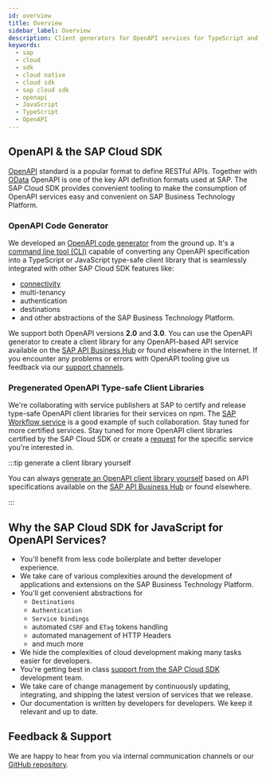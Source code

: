 ```yaml
---
id: overview
title: Overview
sidebar_label: Overview
description: Client generators for OpenAPI services for TypeScript and JavaScript
keywords:
  - sap
  - cloud
  - sdk
  - cloud native
  - cloud sdk
  - sap cloud sdk
  - openapi
  - JavaScript
  - TypeScript
  - OpenAPI
---
```


## OpenAPI & the SAP Cloud SDK

[OpenAPI](https://www.openapis.org/) standard is a popular format to define RESTful APIs.
Together with [OData](../odata/overview.mdx) OpenAPI is one of the key API definition formats used at SAP.
The SAP Cloud SDK provides convenient tooling to make the consumption of OpenAPI services easy and convenient on SAP Business Technology Platform.

### OpenAPI Code Generator

We developed an [OpenAPI code generator](generate-openapi-client.mdx) from the ground up.
It's a [command line tool (CLI)](generate-openapi-client.mdx#options-of-the-openapi-cli) capable of converting any OpenAPI specification into a TypeScript or JavaScript type-safe client library that is seamlessly integrated with other SAP Cloud SDK features like:

- [connectivity](../connectivity/destination.mdx)
- multi-tenancy
- authentication
- destinations
- and other abstractions of the SAP Business Technology Platform.

We support both OpenAPI versions **2.0** and **3.0**.
You can use the OpenAPI generator to create a client library for any OpenAPI-based API service available on the [SAP API Business Hub](https://api.sap.com/) or found elsewhere in the Internet.
If you encounter any problems or errors with OpenAPI tooling give us feedback via our [support channels](/docs/common/overview/get-support).

### Pregenerated OpenAPI Type-safe Client Libraries

We're collaborating with service publishers at SAP to certify and release type-safe OpenAPI client libraries for their services on npm.
The [SAP Workflow service](pregenerated-clients/workflow.mdx) is a good example of such collaboration.
Stay tuned for more certified services.
Stay tuned for more OpenAPI client libraries certified by the SAP Cloud SDK or create a [request](https://github.com/SAP/cloud-sdk/issues) for the specific service you're interested in.

:::tip generate a client library yourself

You can always [generate an OpenAPI client library yourself](generate-openapi-client.mdx) based on API specifications available on the [SAP API Business Hub](https://api.sap.com/) or found elsewhere.

:::

## Why the SAP Cloud SDK for JavaScript for OpenAPI Services?

- You'll benefit from less code boilerplate and better developer experience.
- We take care of various complexities around the development of applications and extensions on the SAP Business Technology Platform.
- You'll get convenient abstractions for
  - `Destinations`
  - `Authentication`
  - `Service bindings`
  - automated `CSRF` and `ETag` tokens handling
  - automated management of HTTP Headers
  - and much more
- We hide the complexities of cloud development making many tasks easier for developers.
- You're getting best in class [support from the SAP Cloud SDK](https://github.com/SAP/cloud-sdk-js/issues/new/choose) development team.
- We take care of change management by continuously updating, integrating, and shipping the latest version of services that we release.
- Our documentation is written by developers for developers.
  We keep it relevant and up to date.

## Feedback & Support

We are happy to hear from you via internal communication channels or our [GitHub repository](https://github.com/SAP/cloud-sdk-js/issues/new/choose).
